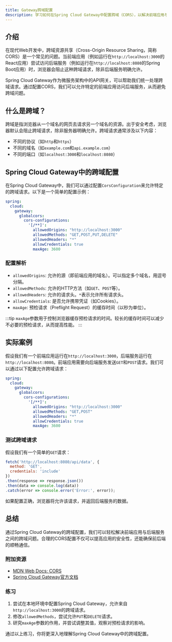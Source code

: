 ```yaml
---
title: Gateway跨域配置
description: 学习如何在Spring Cloud Gateway中配置跨域（CORS），以解决前端应用与后端服务之间的跨域问题。
---
```


## 介绍

在现代Web开发中，跨域资源共享（Cross-Origin Resource Sharing，简称CORS）是一个常见的问题。当前端应用（例如运行在`http://localhost:3000`的React应用）尝试访问后端服务（例如运行在`http://localhost:8080`的Spring Boot应用）时，浏览器会阻止这种跨域请求，除非后端服务明确允许。

Spring Cloud Gateway作为微服务架构中的API网关，可以帮助我们统一处理跨域请求。通过配置CORS，我们可以允许特定的前端应用访问后端服务，从而避免跨域问题。

## 什么是跨域？

跨域是指浏览器从一个域名的网页去请求另一个域名的资源。出于安全考虑，浏览器默认会阻止跨域请求，除非服务器明确允许。跨域请求通常涉及以下内容：

- 不同的协议（如`http`和`https`）
- 不同的域名（如`example.com`和`api.example.com`）
- 不同的端口（如`localhost:3000`和`localhost:8080`）

## Spring Cloud Gateway中的跨域配置

在Spring Cloud Gateway中，我们可以通过配置`CorsConfiguration`来允许特定的跨域请求。以下是一个简单的配置示例：

```yaml
spring:
  cloud:
    gateway:
      globalcors:
        cors-configurations:
          '[/**]':
            allowedOrigins: "http://localhost:3000"
            allowedMethods: "GET,POST,PUT,DELETE"
            allowedHeaders: "*"
            allowCredentials: true
            maxAge: 3600
```

### 配置解析

- `allowedOrigins`: 允许的源（即前端应用的域名）。可以指定多个域名，用逗号分隔。
- `allowedMethods`: 允许的HTTP方法（如`GET`、`POST`等）。
- `allowedHeaders`: 允许的请求头。`*`表示允许所有请求头。
- `allowCredentials`: 是否允许携带凭证（如Cookies）。
- `maxAge`: 预检请求（Preflight Request）的缓存时间（以秒为单位）。

:::tip
`maxAge`参数用于控制浏览器缓存预检请求的时间。较长的缓存时间可以减少不必要的预检请求，从而提高性能。
:::

## 实际案例

假设我们有一个前端应用运行在`http://localhost:3000`，后端服务运行在`http://localhost:8080`。前端应用需要向后端服务发送`GET`和`POST`请求。我们可以通过以下配置允许跨域请求：

```yaml
spring:
  cloud:
    gateway:
      globalcors:
        cors-configurations:
          '[/**]':
            allowedOrigins: "http://localhost:3000"
            allowedMethods: "GET,POST"
            allowedHeaders: "*"
            allowCredentials: true
            maxAge: 3600
```

### 测试跨域请求

假设我们有一个简单的`GET`请求：

```javascript
fetch('http://localhost:8080/api/data', {
  method: 'GET',
  credentials: 'include'
})
.then(response => response.json())
.then(data => console.log(data))
.catch(error => console.error('Error:', error));
```

如果配置正确，浏览器将允许该请求，并返回后端服务的数据。

## 总结

通过Spring Cloud Gateway的跨域配置，我们可以轻松解决前端应用与后端服务之间的跨域问题。合理的CORS配置不仅可以提高应用的安全性，还能确保前后端的顺畅通信。

### 附加资源

- [MDN Web Docs: CORS](https://developer.mozilla.org/zh-CN/docs/Web/HTTP/CORS)
- [Spring Cloud Gateway官方文档](https://docs.spring.io/spring-cloud-gateway/docs/current/reference/html/)

### 练习

1. 尝试在本地环境中配置Spring Cloud Gateway，允许来自`http://localhost:3000`的跨域请求。
2. 修改`allowedMethods`，尝试允许`PUT`和`DELETE`请求。
3. 研究`maxAge`参数的作用，并尝试调整其值，观察对预检请求的影响。

通过以上练习，你将更深入地理解Spring Cloud Gateway中的跨域配置。